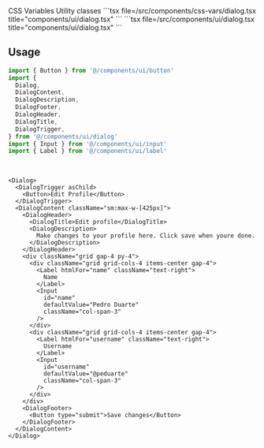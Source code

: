 <Tabs defaultValue="css-vars" className="w-full">
  <TabsList className="grid w-full grid-cols-2">
    <TabsTrigger value="css-vars">CSS Variables</TabsTrigger>
    <TabsTrigger value="util">Utility classes</TabsTrigger>
  </TabsList>
  <TabsContent value="css-vars">
    ```tsx file=<rootDir>/src/components/css-vars/dialog.tsx title="components/ui/dialog.tsx"
    ```
  </TabsContent>
  <TabsContent value="util">
    ```tsx file=<rootDir>/src/components/ui/dialog.tsx title="components/ui/dialog.tsx"
    ```
  </TabsContent>
</Tabs>

<br />

## Usage

```ts
import { Button } from '@/components/ui/button'
import {
  Dialog,
  DialogContent,
  DialogDescription,
  DialogFooter,
  DialogHeader,
  DialogTitle,
  DialogTrigger,
} from '@/components/ui/dialog'
import { Input } from '@/components/ui/input'
import { Label } from '@/components/ui/label'
```

<br />

```tsx
<Dialog>
  <DialogTrigger asChild>
    <Button>Edit Profile</Button>
  </DialogTrigger>
  <DialogContent className="sm:max-w-[425px]">
    <DialogHeader>
      <DialogTitle>Edit profile</DialogTitle>
      <DialogDescription>
        Make changes to your profile here. Click save when youre done.
      </DialogDescription>
    </DialogHeader>
    <div className="grid gap-4 py-4">
      <div className="grid grid-cols-4 items-center gap-4">
        <Label htmlFor="name" className="text-right">
          Name
        </Label>
        <Input
          id="name"
          defaultValue="Pedro Duarte"
          className="col-span-3"
        />
      </div>
      <div className="grid grid-cols-4 items-center gap-4">
        <Label htmlFor="username" className="text-right">
          Username
        </Label>
        <Input
          id="username"
          defaultValue="@peduarte"
          className="col-span-3"
        />
      </div>
    </div>
    <DialogFooter>
      <Button type="submit">Save changes</Button>
    </DialogFooter>
  </DialogContent>
</Dialog>
```